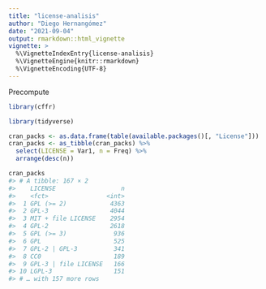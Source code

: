 ```yaml
---
title: "license-analisis"
author: "Diego Hernangómez"
date: "2021-09-04"
output: rmarkdown::html_vignette
vignette: >
  %\VignetteIndexEntry{license-analisis}
  %\VignetteEngine{knitr::rmarkdown}
  %\VignetteEncoding{UTF-8}
---
```




Precompute


```r
library(cffr)
```


```r
library(tidyverse)

cran_packs <- as.data.frame(table(available.packages()[, "License"]))
cran_packs <- as_tibble(cran_packs) %>%
  select(LICENSE = Var1, n = Freq) %>%
  arrange(desc(n))

cran_packs
#> # A tibble: 167 × 2
#>    LICENSE                  n
#>    <fct>                <int>
#>  1 GPL (>= 2)            4363
#>  2 GPL-3                 4044
#>  3 MIT + file LICENSE    2954
#>  4 GPL-2                 2618
#>  5 GPL (>= 3)             936
#>  6 GPL                    525
#>  7 GPL-2 | GPL-3          341
#>  8 CC0                    189
#>  9 GPL-3 | file LICENSE   166
#> 10 LGPL-3                 151
#> # … with 157 more rows
```

